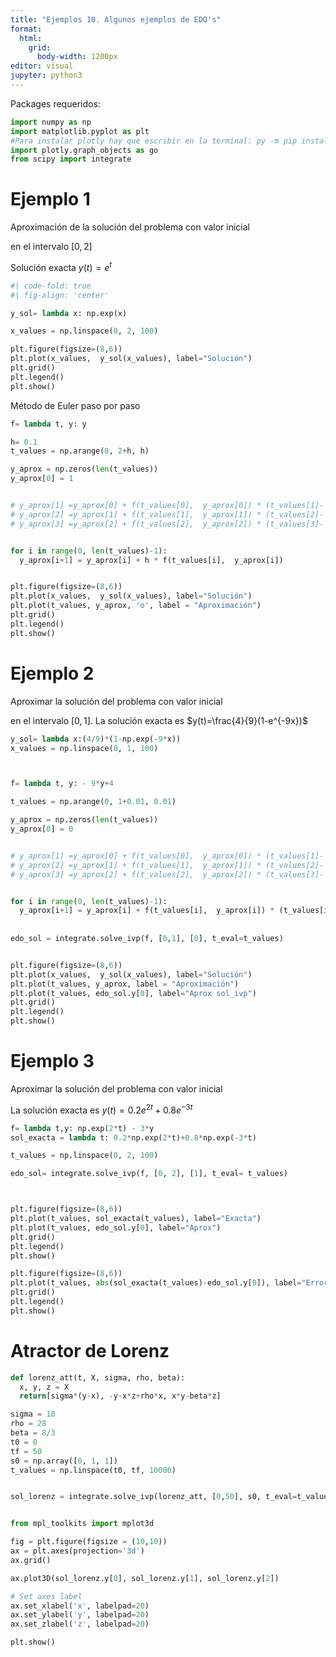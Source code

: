 ```yaml
---
title: "Ejemplos 10. Algunos ejemplos de EDO's"
format: 
  html:
    grid: 
      body-width: 1200px
editor: visual
jupyter: python3
---
```


Packages requeridos:

```python
import numpy as np
import matplotlib.pyplot as plt
#Para instalar plotly hay que escribir en la terminal: py -m pip install plotly
import plotly.graph_objects as go
from scipy import integrate
```


# Ejemplo 1

Aproximación de la solución del problema con valor inicial 

\begin{equation}
\frac{dy}{dt}=y\qquad y(0)=1
\end{equation}

en el intervalo $[0, 2]$


Solución exacta $y(t)=e^t$


```python
#| code-fold: true
#| fig-align: 'center'

y_sol= lambda x: np.exp(x)

x_values = np.linspace(0, 2, 100)

plt.figure(figsize=(8,6))
plt.plot(x_values,  y_sol(x_values), label="Solución")
plt.grid()
plt.legend()
plt.show()
```



Método de Euler paso por paso


```python
f= lambda t, y: y

h= 0.1
t_values = np.arange(0, 2+h, h)

y_aprox = np.zeros(len(t_values))
y_aprox[0] = 1


# y_aprox[1] =y_aprox[0] + f(t_values[0],  y_aprox[0]) * (t_values[1]- t_values[0])
# y_aprox[2] =y_aprox[1] + f(t_values[1],  y_aprox[1]) * (t_values[2]- t_values[1])
# y_aprox[3] =y_aprox[2] + f(t_values[2],  y_aprox[2]) * (t_values[3]- t_values[2])


for i in range(0, len(t_values)-1):
  y_aprox[i+1] = y_aprox[i] + h * f(t_values[i],  y_aprox[i]) 


plt.figure(figsize=(8,6))
plt.plot(x_values,  y_sol(x_values), label="Solución")
plt.plot(t_values, y_aprox, 'o', label = "Aproximación")
plt.grid()
plt.legend()
plt.show()


```




# Ejemplo 2

Aproximar la solución del problema con valor inicial

\begin{equation}
y' + 9y = 4,\qquad y(0)=0
\end{equation}

en el intervalo $[0,1]$. La solución exacta es $y(t)=\frac{4}{9}(1-e^{-9x})$


```python
y_sol= lambda x:(4/9)*(1-np.exp(-9*x))
x_values = np.linspace(0, 1, 100)



f= lambda t, y: - 9*y+4

t_values = np.arange(0, 1+0.01, 0.01)

y_aprox = np.zeros(len(t_values))
y_aprox[0] = 0


# y_aprox[1] =y_aprox[0] + f(t_values[0],  y_aprox[0]) * (t_values[1]- t_values[0])
# y_aprox[2] =y_aprox[1] + f(t_values[1],  y_aprox[1]) * (t_values[2]- t_values[1])
# y_aprox[3] =y_aprox[2] + f(t_values[2],  y_aprox[2]) * (t_values[3]- t_values[2])


for i in range(0, len(t_values)-1):
  y_aprox[i+1] = y_aprox[i] + f(t_values[i],  y_aprox[i]) * (t_values[i+1]- t_values[i])
  
  
edo_sol = integrate.solve_ivp(f, [0,1], [0], t_eval=t_values)


plt.figure(figsize=(8,6))
plt.plot(x_values,  y_sol(x_values), label="Solución")
plt.plot(t_values, y_aprox, label = "Aproximación")
plt.plot(t_values, edo_sol.y[0], label="Aprox sol_ivp")
plt.grid()
plt.legend()
plt.show()


```



# Ejemplo 3

Aproximar la solución del problema con valor inicial

\begin{equation}
\frac{dy}{dt}= e^{2t}-3y,\qquad y(0)=1
\end{equation}

La solución exacta es $y(t)=0.2e^{2t}+0.8e^{-3t}$

```python
f= lambda t,y: np.exp(2*t) - 3*y
sol_exacta = lambda t: 0.2*np.exp(2*t)+0.8*np.exp(-3*t)

t_values = np.linspace(0, 2, 100)

edo_sol= integrate.solve_ivp(f, [0, 2], [1], t_eval= t_values)



plt.figure(figsize=(8,6))
plt.plot(t_values, sol_exacta(t_values), label="Exacta")
plt.plot(t_values, edo_sol.y[0], label="Aprox")
plt.grid()
plt.legend()
plt.show()
```

```python
plt.figure(figsize=(8,6))
plt.plot(t_values, abs(sol_exacta(t_values)-edo_sol.y[0]), label="Error")
plt.grid()
plt.legend()
plt.show()
```

# Atractor de Lorenz


```python
def lorenz_att(t, X, sigma, rho, beta):
  x, y, z = X
  return[sigma*(y-x), -y-x*z+rho*x, x*y-beta*z]

sigma = 10
rho = 28
beta = 8/3
t0 = 0
tf = 50
s0 = np.array([0, 1, 1])
t_values = np.linspace(t0, tf, 10000)


sol_lorenz = integrate.solve_ivp(lorenz_att, [0,50], s0, t_eval=t_values, args = (sigma, rho, beta) )


from mpl_toolkits import mplot3d

fig = plt.figure(figsize = (10,10))
ax = plt.axes(projection='3d')
ax.grid()

ax.plot3D(sol_lorenz.y[0], sol_lorenz.y[1], sol_lorenz.y[2])

# Set axes label
ax.set_xlabel('x', labelpad=20)
ax.set_ylabel('y', labelpad=20)
ax.set_zlabel('z', labelpad=20)

plt.show()


```



